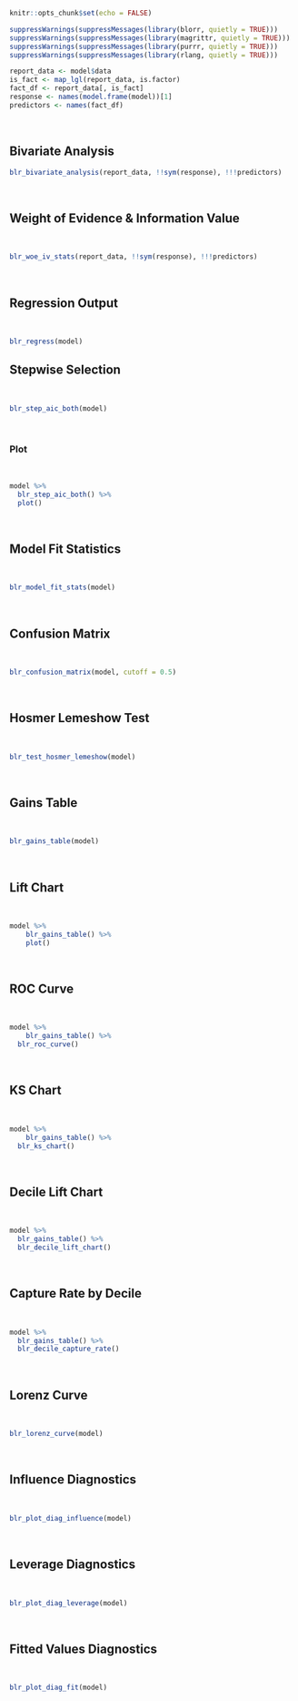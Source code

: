 
```r
knitr::opts_chunk$set(echo = FALSE)
```

```r
suppressWarnings(suppressMessages(library(blorr, quietly = TRUE)))
suppressWarnings(suppressMessages(library(magrittr, quietly = TRUE)))
suppressWarnings(suppressMessages(library(purrr, quietly = TRUE)))
suppressWarnings(suppressMessages(library(rlang, quietly = TRUE)))
```

```r
report_data <- model$data
is_fact <- map_lgl(report_data, is.factor)
fact_df <- report_data[, is_fact]
response <- names(model.frame(model))[1]
predictors <- names(fact_df)                          
```

<br>

## Bivariate Analysis

```r
blr_bivariate_analysis(report_data, !!sym(response), !!!predictors)
```

<br>

## Weight of Evidence & Information Value

<br>

```r
blr_woe_iv_stats(report_data, !!sym(response), !!!predictors)
```

<br>

## Regression Output

<br>

```r
blr_regress(model)
```

## Stepwise Selection

<br>

```r
blr_step_aic_both(model)
```

<br>

### Plot

<br>

```r
model %>%
  blr_step_aic_both() %>%
  plot()
```

<br>

## Model Fit Statistics

<br>

```r
blr_model_fit_stats(model)
```

<br>

## Confusion Matrix

<br>

```r
blr_confusion_matrix(model, cutoff = 0.5)
```

<br>

## Hosmer Lemeshow Test

<br>

```r
blr_test_hosmer_lemeshow(model)
```

<br>

## Gains Table 

<br>

```r
blr_gains_table(model)
```

<br>

## Lift Chart

<br>

```r
model %>%
	blr_gains_table() %>%
	plot()
```

<br>

## ROC Curve

<br>

```r
model %>%
	blr_gains_table() %>%
  blr_roc_curve()
```

<br>

## KS Chart

<br>

```r
model %>%
	blr_gains_table() %>%
  blr_ks_chart()
```

<br>

## Decile Lift Chart

<br>

```r
model %>%
  blr_gains_table() %>%
  blr_decile_lift_chart()
```

<br>

## Capture Rate by Decile

<br>

```r
model %>%
  blr_gains_table() %>%
  blr_decile_capture_rate()
```

<br>

## Lorenz Curve

<br>

```r
blr_lorenz_curve(model)
```

<br>

## Influence Diagnostics

<br>

```r
blr_plot_diag_influence(model)
```

<br>

## Leverage Diagnostics

<br>

```r
blr_plot_diag_leverage(model)
```

<br>

## Fitted Values Diagnostics

<br>

```r
blr_plot_diag_fit(model)
```
